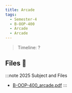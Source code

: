 ```yaml
---
title: Arcade
tags:
  - Semester-4
  - B-OOP-400
  - Arcade
  - Arcade
---
```

> Timeline: ?


## Files 📂

:::note 2025 Subject and Files
- [B-OOP-400_arcade.pdf](https://github.com/Studio-17/Epitech-Subjects/raw/main/Semester-4/B-OOP-400/Arcade/Arcade/B-OOP-400_arcade.pdf)
:::


